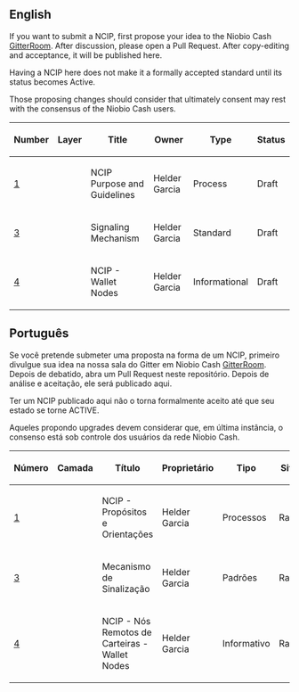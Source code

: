 ==English==

If you want to submit a NCIP, first propose your idea to the Niobio Cash [https://gitter.im/NiobioCoin GitterRoom]. After discussion, please open a Pull Request. After copy-editing and acceptance, it will be published here.

Having a NCIP here does not make it a formally accepted standard until its status becomes Active.

Those proposing changes should consider that ultimately consent may rest with the consensus of the Niobio Cash users.

{| class="wikitable sortable" style="width: auto; text-align: center; font-size: smaller; table-layout: fixed;"
!Number
!Layer
!Title
!Owner
!Type
!Status
|- style="background-color: #ffcfcf"
| [[ncip-0001.mediawiki|1]]
|
| NCIP Purpose and Guidelines
| Helder Garcia
| Process
| Draft
|- style="background-color: #cfffcf"
| [[ncip-0003.mediawiki|3]]
|
| Signaling Mechanism
| Helder Garcia
| Standard
| Draft
|- style="background-color: #ffcfcf"
| [[ncip-0004.mediawiki|4]]
|
| NCIP - Wallet Nodes
| Helder Garcia
| Informational
| Draft
|}

<!-- IMPORTANT!  See the instructions at the top of this page, do NOT JUST add BIPs here! -->

==Português==

Se você pretende submeter uma proposta na forma de um NCIP, primeiro divulgue sua idea na nossa sala do Gitter em Niobio Cash [https://gitter.im/NiobioCoin GitterRoom]. Depois de debatido, abra um Pull Request neste repositório. Depois de análise e aceitação, ele será publicado aqui.

Ter um NCIP publicado aqui não o torna formalmente aceito até que seu estado se torne ACTIVE.

Aqueles propondo upgrades devem considerar que, em última instância, o consenso está sob controle dos usuários da rede Niobio Cash.

{| class="wikitable sortable" style="width: auto; text-align: center; font-size: smaller; table-layout: fixed;"
!Número
!Camada
!Título
!Proprietário
!Tipo
!Situação
|- style="background-color: #ffcfcf"
| [[ncip-0001-pt_BR.mediawiki|1]]
|
| NCIP - Propósitos e Orientações
| Helder Garcia
| Processos
| Rascunho
|- style="background-color: #cfffcf"
| [[ncip-0003-pt_BR.mediawiki|3]]
|
| Mecanismo de Sinalização
| Helder Garcia
| Padrões
| Rascunho
|- style="background-color: #ffcfcf"
| [[ncip-0004-pt_BR.mediawiki|4]]
|
| NCIP - Nós Remotos de Carteiras - Wallet Nodes
| Helder Garcia
| Informativo
| Rascunho
|}

<!-- IMPORTANTE!  Leia as instruções desta página. Não submeta um pull request sem debate com o time de desenvolvimento! -->
